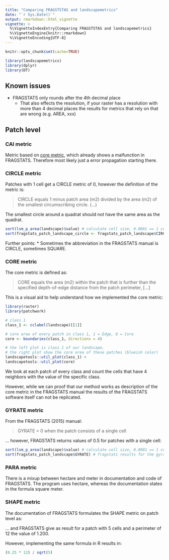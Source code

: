 ```yaml
---
title: "Comparing FRAGSTSTAS and landscapemetrics"
date: "`r Sys.Date()`"
output: rmarkdown::html_vignette
vignette: >
  %\VignetteIndexEntry{Comparing FRAGSTSTAS and landscapemetrics}
  %\VignetteEngine{knitr::rmarkdown}
  %\VignetteEncoding{UTF-8}
---
```

```r
knitr::opts_chunk$set(cache=TRUE)
```

```r
library(landscapemetrics)
library(dplyr)
library(DT)
```

## Known issues

- FRAGSTATS only rounds after the 4th decimal place
   - That also effects the resolution, if your raster has a resolution with more 
     than 4 decimal places the results for metrics that rely on that are wrong (e.g. AREA, xxx) 

## Patch level

### CAI metric

Metric based on [core metric](https://marcosci.github.io/landscapemetrics/articles/articles/comparing_fragstats_landscapemetrics.html#core-metric),
which already shows a malfunction in FRAGSTATS. Therefore most likely just
a error propagation starting there. 

### CIRCLE metric

Patches with 1 cell get a CIRCLE metric of 0, however the definition of the metric is:
	
> CIRCLE equals 1 minus patch area (m2) divided by the area (m2) of the smallest circumscribing circle. (...)

The smallest circle around a quadrat should not have the same area as the quadrat.

```r
sort(lsm_p_area(landscape)$value) # calculate cell size, 0.0001 == 1 cell
sort(fragstats_patch_landscape_circle <- fragstats_patch_landscape$CIRCLE) # fragstats results for the gyrate metric in the landscape raster
```
Further points:
* Sometimes the abbreviation in the FRAGSTATS manual is CIRCLE, sometimes SQUARE.

### CORE metric

The core metric is defined as:

> CORE equals the area (m2) within the patch that is further than the specified depth-of-edge distance from the patch perimeter, [...]


This is a visual aid to help understand how we implemented the core metric:

```r
library(raster)
library(patchwork)

# class 1
class_1 <- cclabel(landscape)[[1]]

# core area of every patch in class 1, 1 = Edge, 0 = Core
core <- boundaries(class_1, directions = 4)

# the left plot is class 1 of our landscape, 
# the right plot show the core area of these patches (blueish color)
landscapetools::util_plot(class_1) + 
landscapetools::util_plot(core)
```

We look at each patch of every class and count the cells that have 4 neighbors
with the value of the specific class.

However, while we can proof that our method works as description of the core metric
in the FRAGSTATS manual the results of the FRAGSTATS software itself can not be replicated.

### GYRATE metric

From the FRAGSTATS (2015) manual:

> GYRATE = 0 when the patch consists of a single cell

... however, FRAGSTATS returns values of 0.5 for patches with a single cell:

```r
sort(lsm_p_area(landscape)$value) # calculate cell size, 0.0001 == 1 cell
sort(fragstats_patch_landscape$GYRATE) # fragstats results for the gyrate metric in the landscape raster
```

### PARA metric
There is a mixup between hectare and meter in documentation and code of FRAGSTATS.
The program uses hectare, whereas the documentation states in the formula square meter.

### SHAPE metric
The documentation of FRAGSTATS formulates the SHAPE metric on patch level as:

\deqn{(0.25 * PERIM) / sqrt(AREA)}

... and FRAGSTATS give as result for a patch with 5 cells and a perimeter of 12 
the value of 1.200.

However, implementing the same formula in R results in:

```r
(0.25 * 12) / sqrt(5)
```


<!-- ## Class level -->

<!-- ```{r, echo=FALSE} -->
<!-- fs_class = data.frame( -->
<!--     metric = c( -->
<!--         "total area", -->
<!--         "patch area (mean)", -->
<!--         "patch area (mean)", -->
<!--         "patch area (mean)", -->
<!--         "patch area (cv)", -->
<!--         "patch area (cv)", -->
<!--         "patch area (cv)", -->
<!--         "patch area (sd)", -->
<!--         "patch area (sd)", -->
<!--         "patch area (sd)", -->
<!--         "percentage of landscape", -->
<!--         "percentage of landscape", -->
<!--         "percentage of landscape", -->
<!--         "largest patch index", -->
<!--         "largest patch index", -->
<!--         "largest patch index", -->
<!--         "number of patches", -->
<!--         "number of patches", -->
<!--         "number of patches", -->
<!--         "euclidean nearest neighbor distance distribution (mean)", -->
<!--         "euclidean nearest neighbor distance distribution (mean)", -->
<!--         "euclidean nearest neighbor distance distribution (mean)" -->
<!--     ), -->
<!--     class = c(NA, 1, 3, 2, 1, 3, 2, 1, 3, 2, 1, 3, 2, 1, 3, 2, -->
<!--               1, 3, 2, 1, 3, 2), -->
<!--     value_fs = c( -->
<!--         NA, -->
<!--         0.002, -->
<!--         0.012, -->
<!--         0.0017, -->
<!--         228.5906, -->
<!--         162.6136, -->
<!--         159.0109, -->
<!--         0.0045, -->
<!--         0.0195, -->
<!--         0.0027, -->
<!--         19.8889, -->
<!--         53.2222, -->
<!--         26.8889, -->
<!--         16.4444, -->
<!--         50.7778, -->
<!--         10.8889, -->
<!--         9, -->
<!--         4, -->
<!--         14, -->
<!--         3.6829, -->
<!--         2, -->
<!--         3.1969 -->
<!--     ) -->
<!-- ) -->

<!-- lsm_class = lsm_calculate(landscape, what = "class") -->

<!-- class = left_join(fs_class, lsm_class, by = c("metric", "class")) %>%  -->
<!--     select(starts_with("valu")) %>%  -->
<!--     select(Value_FRAGSTATS = value_fs, Value_landscapemetrics = value) -->

<!-- datatable(class) -->
<!-- ``` -->

<!-- ## Landscape level -->

<!-- ```{r, echo=FALSE} -->
<!-- fs_land = data.frame( -->
<!--     metric = c( -->
<!--         "total area", -->
<!--         "patch area (mean)", -->
<!--         "patch area (cv)", -->
<!--         "patch area (sd)", -->
<!--         "largest patch index", -->
<!--         "total edge", -->
<!--         "number of patches", -->
<!--         "patch richness", -->
<!--         "patch richness density", -->
<!--         "relative patch richness", -->
<!--         "euclidean nearest neighbor distance distribution (mean)", -->
<!--         "Shannon's evenness index", -->
<!--         "Shannon's diversity index" -->
<!--     ), -->
<!--     value_fs = c( -->
<!--         0.09, -->
<!--         0.0033, -->
<!--         268.3046, -->
<!--         0.0089, -->
<!--         50.7778, -->
<!--         364, -->
<!--         27, -->
<!--         3, -->
<!--         3333.3333, -->
<!--         NA, -->
<!--         .1816, -->
<!--         0.9194, -->
<!--         1.0101 -->
<!--     ) -->
<!-- ) -->

<!-- lsm_land = lsm_calculate(landscape, what = "landscape") -->

<!-- land = left_join(fs_land, lsm_land, by = "metric") %>% -->
<!--     select(starts_with("valu")) %>%  -->
<!--     select(Value_FRAGSTATS = value_fs, Value_landscapemetrics = value) -->

<!-- datatable(land) -->
<!-- ``` -->
